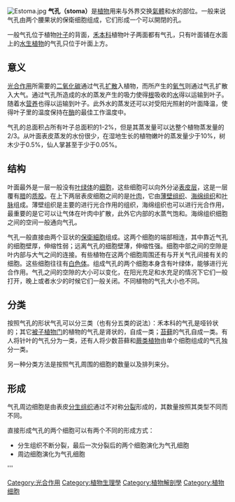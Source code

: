 {{unreferenced|time=2010-08-12T14:03:49+00:00}}
[[File:Estoma.jpg|thumb]]
'''气孔（stoma）'''是[[植物|植物]]用来与外界交换[[氣體|氣體]]和水的部位。一般来说气孔由两个腰果状的保衛细胞组成，它们形成一个可以開閉的孔。

一般气孔位于植物[[叶子|叶子]]的背面，[[禾本科|禾本科]]植物叶子两面都有气孔，只有叶面铺在水面上的[[水生植物|水生植物]]的气孔只位于叶面上方。

==意义==
[[光合作用|光合作用]]所需要的[[二氧化碳|二氧化碳]]通过气孔[[扩散|扩散]]入植物，而所产生的[[氧气|氧气]]则通过气孔扩散入大气。通过气孔所造成的水的蒸发产生的吸力使得[[根|根]]吸收的[[水|水]]得以运输到叶子。随着水[[营养|营养]]也得以运输到叶子。此外水的蒸发还可以对受阳光照射的叶面降温，使得叶子里的温度保持在[[酶|酶]]的最佳工作温度中。

气孔的总面积占所有叶子总面积的1-2%，但是其蒸发量可以达整个植物蒸发量的2/3。从叶面表皮蒸发的水份很少，在湿地生长的植物嫩叶的蒸发量少于10%，树木少于0.5%，仙人掌甚至于少于0.05%。

==结构==
叶面最外是一层一般没有[[叶绿体|叶绿体]]的[[细胞|细胞]]，这些细胞可以向外分泌[[表皮层|表皮层]]，这是一层覆有[[腊|腊]]的[[质胶|质胶]]。在上下两层表皮细胞之间的是[[叶肉|叶肉]]，它由[[薄壁组织|薄壁组织]]、[[海绵组织|海绵组织]]和[[叶脉|叶脉]]组成。薄壁组织是主要的进行光合作用的组织，海绵组织也可以进行光合作用，最重要的是它可以让气体在叶肉中扩散，此外它内部的水蒸气饱和。海绵组织细胞之间的空间一般通向气孔。

气孔一般直接由两个豆状的[[保衛細胞|保衛細胞]]组成。这两个细胞的端部相连，其中靠近气孔的细胞壁厚，伸缩性弱；远离气孔的细胞壁薄，伸缩性强。细胞中部之间的空隙是叶内部与大气之间的连接。有些植物在这两个细胞周围还有与开关气孔间接有关的细胞。这些细胞往往有[[白色体|白色体]]。组成气孔的两个细胞本身含有叶绿体，能够进行光合作用。气孔之间的空隙的大小可以变化，在阳光充足和水充足的情况下它们一般打开，晚上或者水少的时候它们一般关闭。不同植物的气孔大小也不同。


==分类==
按照气孔的形状气孔可以分三类（也有分五类的说法）：禾本科的气孔是哑铃状的；其它[[被子植物门|被子植物门]]的植物的气孔是肾状的，自成一类；[[苔藓|苔藓]]的气孔自成一类。有人将针叶的气孔分为一类，还有人将少数苔藓和[[蕨类植物|蕨类植物]]由单个细胞组成的气孔独分一类。

另一种分类方法是按照气孔周围的细胞的数量以及排列来分。

==形成==
气孔周边细胞是由表皮[[分生组织|分生组织]]通过不对称[[细胞分裂|分裂]]形成的，其数量按照其类型不同而不同。

直接形成气孔的两个细胞可以有两个不同的形成方式：
*分生组织不断分裂，最后一次分裂后的两个细胞演化为气孔细胞
*周边细胞演化为气孔细胞

'''

{{Authority control}}
[[Category:光合作用|Category:光合作用]]
[[Category:植物生理學|Category:植物生理學]]
[[Category:植物解剖學|Category:植物解剖學]]
[[Category:植物细胞|Category:植物细胞]]